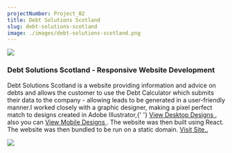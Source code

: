 ```yaml
---
projectNumber: Project_02
title: Debt Solutions Scotland
slug: debt-solutions-scotland
image: ./images/debt-solutions-scotland.png
---
```


<TwoCol>

<img src="./images/debt-solutions-scotland.png" />

<h3>Debt Solutions Scotland - Responsive Website Development</h3>

<p>
  Debt Solutions Scotland is a website providing information and advice on debts
  and allows the customer to use the Debt Calculator which submits their data to
  the company - allowing leads to be generated in a user-friendly manner.I
  worked closely with a graphic designer, making a pixel perfect match to
  designs created in Adobe Illustrator,{' '}
  <a
    target="_blank"
    href="https://xd.adobe.com/spec/3b88cbd6-d117-472b-74de-e2c4d24ea36e-4db9/grid"
  >
    View Desktop Designs
  </a>
  , also you can <a
    target="_blank"
    href="https://xd.adobe.com/spec/7fd83774-0f6a-4565-5b33-70d744bf8348-09e9/grid"
  >
    View Mobile Designs
  </a>. The website was then built using React. The website was then bundled to be
  run on a static domain. <a
    target="_blank"
    href="https://debtsolutionsscotland.com/"
  >
    Visit Site..
  </a>
</p>

<img src="./images/mobile.png" />

</TwoCol>
